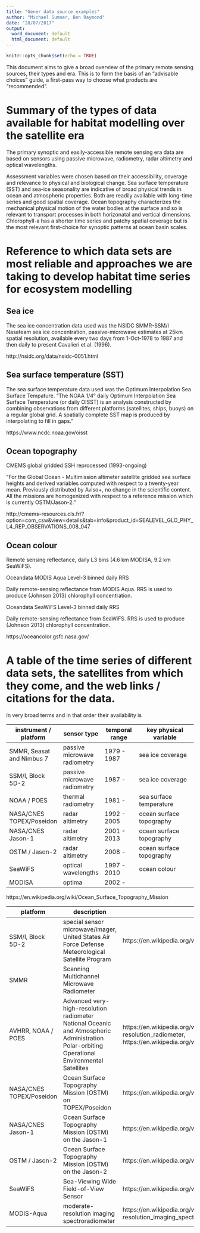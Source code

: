 ```yaml
---
title: "Gener data source examples"
author: "Michael Sumner, Ben Raymond"
date: "28/07/2017"
output:
  word_document: default
  html_document: default
---
```


```r
knitr::opts_chunk$set(echo = TRUE)
```

This document aims to give a broad overview of the primary remote sensing sources, their types and era. This is to form the basis of
an "advisable choices" guide, a first-pass way to choose what products are "recommended". 

# Summary of the types of data available for habitat modelling over the satellite era

The primary synoptic and easily-accessible remote sensing era data are based on sensors using passive microwave, radiometry, radar altimetry and optical wavelengths. 

Assessment variables  were chosen based on their accessibility, coverage and relevance to physical and biological change. Sea surface temperature (SST) and sea-ice seasonality are indicative of broad physical trends in ocean and atmospheric properties. Both are readily available with long-time series and good spatial coverage. Ocean topography characterizes the mechanical physical motion of the water bodies at the surface and so is relevant to transport processes in both horizonatal and vertical dimensions. Chlorophyll-a has a shorter time series and patchy spatial coverage but is the most relevant first-choice for synoptic patterns at ocean basin scales.


#  Reference to which data sets are most reliable and approaches we are taking to develop habitat time series for ecosystem modelling

## Sea ice

The sea ice concentration data used was the NSIDC SMMR-SSM/I Nasateam sea ice concentration, passive-microwave estimates at 25km spatial resolution, available every two days from 1-Oct-1978 to 1987 and then daily to present Cavalieri et al. (1996). 

http://nsidc.org/data/nsidc-0051.html

## Sea surface temperature (SST)

The sea surface temperature data used was the Optimum Interpolation Sea Surface Tempature. "The NOAA 1/4° daily Optimum Interpolation Sea Surface Temperature (or daily OISST) is an analysis constructed by combining observations from different platforms (satellites, ships, buoys) on a regular global grid. A spatially complete SST map is produced by interpolating to fill in gaps."

https://www.ncdc.noaa.gov/oisst

## Ocean topography

CMEMS global gridded SSH reprocessed (1993-ongoing)

"For the Global Ocean - Multimission altimeter satellite gridded sea surface heights and derived variables computed with respect to a twenty-year mean. Previously distributed by Aviso+, no change in the scientific content. All the missions are homogenized with respect to a reference mission which is currently OSTM/Jason-2."

http://cmems-resources.cls.fr/?option=com_csw&view=details&tab=info&product_id=SEALEVEL_GLO_PHY_L4_REP_OBSERVATIONS_008_047


## Ocean colour

Remote sensing reflectance, daily L3 bins (4.6 km MODISA, 9.2 km SeaWiFS). 

Oceandata MODIS Aqua Level-3 binned daily RRS

Daily remote-sensing reflectance from MODIS Aqua. RRS is used to produce (Johnson 2013) chlorophyll concentration. 


Oceandata SeaWiFS Level-3 binned daily RRS

Daily remote-sensing reflectance from SeaWiFS. RRS is used to produce (Johnson 2013) chlorophyll concentration. 

https://oceancolor.gsfc.nasa.gov/




# A table of the time series of different data sets, the satellites from which they come, and the web links / citations for the data.


In very broad terms and in that order their availability is

instrument / platform        | sensor type                  | temporal range  | key physical variable    | exemplar data set 
-----------------------------|------------------------------|-------------------------|-----------------------------------------------
SMMR,  Seasat and Nimbus 7   | passive microwave radiometry | 1979 - 1987     |  sea ice coverage        | NSIDC daily concentration
SSM/I, Block 5D-2            | passive microwave radiometry | 1987 -          | sea ice coverage         | NSIDC daily concentration 
NOAA / POES                  | thermal radiometry           | 1981 -          | sea surface temperature  | OISST and GHRSST daily SST
NASA/CNES TOPEX/Poseidon     | radar altimetry              | 1992 - 2005     | ocean surface topography | Copernicus daily sea surface height, geostrophic velocity
NASA/CNES Jason-1            |radar altimetry               | 2001 - 2013     | ocean surface topography | Copernicus daily sea surface height, geostrophic velocity
OSTM / Jason-2               | radar altimetry              | 2008 -          | ocean surface topography | Copernicus daily sea surface height, geostrophic velocity
SeaWiFS                      | optical wavelengths          | 1997 - 2010     | ocean colour             | SeaWIFS chlorophyll-a
MODISA                       | optima                       | 2002 -          | 
https://en.wikipedia.org/wiki/Ocean_Surface_Topography_Mission


platform | description | link | 
---------|-------------|------  
SSM/I, Block 5D-2 | special sensor microwave/imager, United States Air Force Defense Meteorological Satellite Program | https://en.wikipedia.org/wiki/Special_sensor_microwave/imager
SMMR | Scanning Multichannel Microwave Radiometer
AVHRR, NOAA / POES |  Advanced very-high-resolution radiometer National Oceanic and Atmospheric Administration Polar-orbiting Operational Environmental Satellites | https://en.wikipedia.org/wiki/Advanced_very-high-resolution_radiometer, https://en.wikipedia.org/wiki/Polar_Operational_Environmental_Satellites
NASA/CNES TOPEX/Poseidon  | Ocean Surface Topography Mission (OSTM) on TOPEX/Poseidon | https://en.wikipedia.org/wiki/TOPEX/Poseidon
NASA/CNES Jason-1 | Ocean Surface Topography Mission (OSTM) on the Jason-1 | https://en.wikipedia.org/wiki/Jason-1
OSTM / Jason-2 | Ocean Surface Topography Mission (OSTM) on the Jason-2 | https://en.wikipedia.org/wiki/Ocean_Surface_Topography_Mission
SeaWiFS | Sea-Viewing Wide Field-of-View Sensor |  https://en.wikipedia.org/wiki/SeaWiFS
MODIS-Aqua | moderate-resolution imaging spectroradiometer | https://en.wikipedia.org/wiki/Moderate-resolution_imaging_spectroradiometer  
